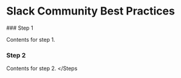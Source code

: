 
# Slack Community Best Practices

<Cards>
  <Card title="Callout" href="/docs/guide/built-ins/callout" />
  <Card title="Tabs" href="/docs/guide/built-ins/tabs" />
  <Card title="Steps" href="/docs/guide/built-ins/steps" />
</Cards>

<Steps>
### Step 1
 
Contents for step 1.
 
### Step 2
 
Contents for step 2.
</Steps

>
